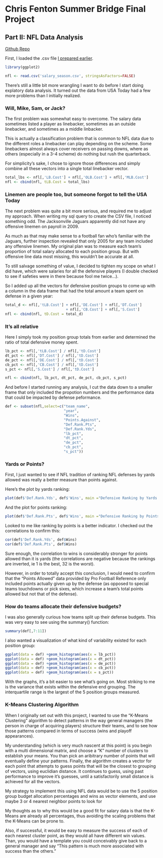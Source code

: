 # Chris Fenton Summer Bridge Final Project
## Part II: NFL Data Analysis

[Github Repo](https://github.com/cjf4/Summer-Bridge-Assignments/tree/master/Final%20Project)

First, I loaded the .csv file [I prepared earlier](http://rpubs.com/cjf4/97449).

```r
library(ggplot2)

nfl <- read.csv('salary_season.csv', stringsAsFactors=FALSE)
```

There's still a little bit more wrangling I want to do before I start doing explatory data analysis. It turned out the data from USA Today had a few more problems than I initially realized.

### Will, Mike, Sam, or Jack?

The first problem was somewhat easy to overcome. The salary data sometimes listed a player as linebacker, sometimes as an outside linebacker, and sometimes as a middle linbacker. 

This is actually a classification problem that is common to NFL data due to the different roles a linebacker can play depending on the scheme. Some linebackers almost always cover receivers on passing downs, where as others (especially in a 3-4 scheme) do nothing but rush the quarterback. 

For simplicity's sake, I chose to ignore those differences and simply combine all these vectors into a single total linebacker vector.

```r
total_lbs <- nfl[,'LB.Cost'] + nfl[,'OLB.Cost'] + nfl[,'MLB.Cost']
nfl <- cbind(nfl, tLB.Cost = total_lbs)
```
### Linemen are people too, but someone forgot to tell the USA Today

The next problem was quite a bit more serious, and required me to adjust my approach. When writing my sql query to create the CSV file, I noticed something odd. The Jacksonville Jaguars apparently did not have any offensive linemen on payroll in 2009.

As much as that may make sense to a football fan who's familiar with the Jaguars, further inspection revealed that only 2005 for any team included any offensive linemen. My original plan was to measure each team's proportion of total salary allocated to each position group. But with offensive line data most missing, this wouldn't be accurate at all.

To still salvage something of value, I decided to tighten my scope on what I did have, which were salaries for all the defensive players (I double checked to see if safeties were in there because fool me twice...).

So I added up all the vectors for defensive position groups to come up with a column in the data frame that had the total amount a team spent on defense in a given year:
```r
total_d <- nfl[,'tLB.Cost'] + nfl[,'DE.Cost'] + nfl[,'DT.Cost'] 
                            + nfl[,'CB.Cost'] + nfl[,'S.Cost']
nfl <- cbind(nfl, tD.Cost = total_d)
```

### It's all relative

Here I simply took my position group totals from earlier and determined the ratio of total defensive money spent.
```r
lb_pct <- nfl[,'tLB.Cost'] / nfl[,'tD.Cost']  
dt_pct <- nfl[,'DT.Cost'] / nfl[,'tD.Cost']  
de_pct <- nfl[,'DE.Cost'] / nfl[,'tD.Cost']  
cb_pct <- nfl[,'CB.Cost'] / nfl[,'tD.Cost']  
s_pct <- nfl[,'S.Cost'] / nfl[,'tD.Cost']  

nfl <- cbind(nfl, lb_pct, dt_pct, de_pct, cb_pct, s_pct)
```

And before I started running any analysis, I cut the data down to a smaller frame that only included the propotion numbers and the performance data that could be impacted by defense peformance.
```r
def <- subset(nfl,select=c("team_name",
                           "year",
                           "Wins",
                           "Points.Against",
                           "Def.Rank.Pts",
                           "Def.Rank.Yds",
                           "lb_pct",
                           "dt_pct",
                           "de_pct",
                           "cb_pct",
                           "s_pct"))
```

### Yards or Points?

First, I just wanted to see if NFL tradition of ranking NFL defenses by yards allowed was really a better measure than points against.

Here's the plot by yards ranking:
```r
plot(def$'Def.Rank.Yds', def$'Wins', main ="Defensive Ranking by Yards Versus Wins", xlab="Defensive Ranking by Yards Allowed", ylab="Wins")
```
And the plot for points ranking:
```r
plot(def$'Def.Rank.Pts', def$'Wins', main ="Defensive Ranking by Points Versus Wins", xlab="Defensive Ranking by Points Allowed", ylab="Wins")
```

Looked to me like ranking by points is a better indicator. I checked out the correlations to confirm this:

```r
cor(def$'Def.Rank.Yds', def$Wins)
cor(def$'Def.Rank.Pts', def$Wins)
```
Sure enough, the correlation to wins is considerably stronger for points allowed than it is yards (the correlations are negative because the rankings are inverted, ie 1 is the best, 32 is the worst).

However, in order to totally accept this conclusion, I would need to confirm that the "Points Allowed" data provided by Pro Football Reference only included points actually given up by the defense (as opposed to special teams touchdowns or pick sixes, which increase a team's total points allowed but not that of the defense). 

### How do teams allocate their defensive budgets?

I was also generally curious how teams split up their defense budgets. This was very easy to see using the summary() function:

```r
summary(def[,7:11])
```

I also wanted a visualization of what kind of variability existed for each position group:

```r
ggplot(data = def) +geom_histogram(aes(x = lb_pct))
ggplot(data = def) +geom_histogram(aes(x = dt_pct))
ggplot(data = def) +geom_histogram(aes(x = de_pct))
ggplot(data = def) +geom_histogram(aes(x = cb_pct))
ggplot(data = def) +geom_histogram(aes(x = s_pct))
```

With the graphs, it's a bit easier to see what's going on. Most striking to me is the variance that exists within the defensive end grouping. The interquartile range is the largest of the 5 position groups measured.

### K-Means Clustering Algorithm
When I originally set out with this project, I wanted to use the "K-Means Clustering" algorithm to detect patterns in the way general managers (the person in charge of acquiring players) structure their teams, and to see how those patterns compared in terms of success (wins and playoff appearances).

My understanding (which is very much nascent at this point) is you begin with a multi dimensional matrix, and choose a "K" number of clusters to establish your means. You than pick an aribitrary number of points that will eventually define your patterns. Finally, the algorithm creates a vector for each point that attempts to guess points that will be the closest to grouping of vectors, using euclidian distance. It continues to guess, using past performance to improve it's guesses, until a satisfactorily small distance is achieved for all the vectors.

My strategy to implement this using NFL data would be to use the 5 position group budget allocation percentages and wins as vector elements, and use maybe 3 or 4 nearest neighbor points to look for

My thoughts as to why this would be a good fit for salary data is that the K-Means are already all percentages, thus avoiding the scaling problems that the K-Means can be prone to. 

Also, if successful, it would be easy to measure the success of each  of each nearest cluster point, as they would all have different win values. Than, you would have a template you could conceivably give back to a general manager and say "This pattern is much more associated with success than the others."

